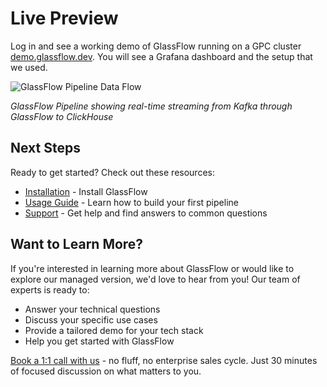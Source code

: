 # Live Preview

Log in and see a working demo of GlassFlow running on a GPC cluster [demo.glassflow.dev](https://demo.glassflow.dev). You will see a Grafana dashboard and the setup that we used.

![GlassFlow Pipeline Data Flow](/assets/glassflow_demo.png)

*GlassFlow Pipeline showing real-time streaming from Kafka through GlassFlow to ClickHouse*

## Next Steps

Ready to get started? Check out these resources:

- [Installation](/installation) - Install GlassFlow
- [Usage Guide](/usage-guide) - Learn how to build your first pipeline
- [Support](/support) - Get help and find answers to common questions


## Want to Learn More?

If you're interested in learning more about GlassFlow or would like to explore our managed version, we'd love to hear from you! Our team of experts is ready to:

- Answer your technical questions
- Discuss your specific use cases
- Provide a tailored demo for your tech stack
- Help you get started with GlassFlow

[Book a 1:1 call with us](https://www.glassflow.dev/contact-us) - no fluff, no enterprise sales cycle. Just 30 minutes of focused discussion on what matters to you.
